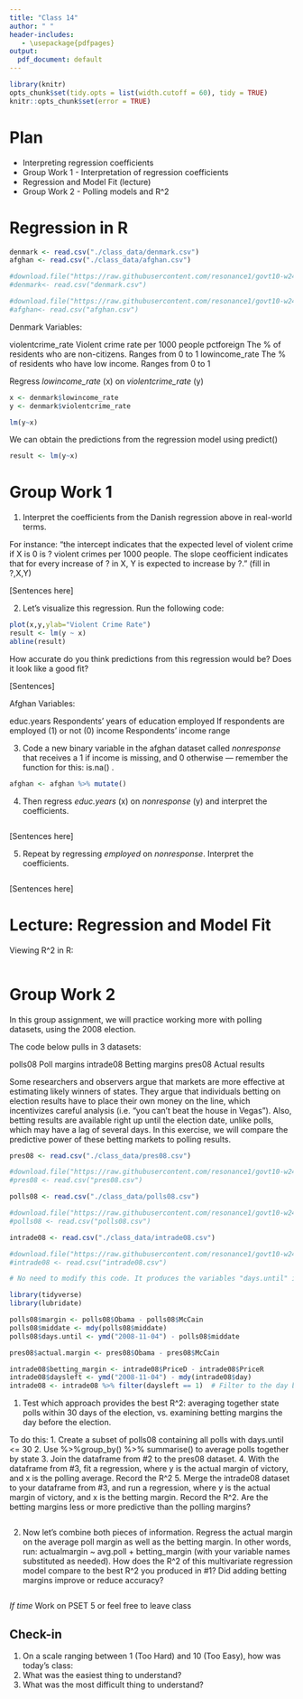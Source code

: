 ```yaml
---
title: "Class 14"
author: " "
header-includes:
   - \usepackage{pdfpages}
output:
  pdf_document: default
---
```


```r
library(knitr)
opts_chunk$set(tidy.opts = list(width.cutoff = 60), tidy = TRUE)
knitr::opts_chunk$set(error = TRUE)
```

# Plan

* Interpreting regression coefficients
* Group Work 1 - Interpretation of regression coefficients
* Regression and Model Fit (lecture)
* Group Work 2 - Polling models and R^2

# Regression in R

```r
denmark <- read.csv("./class_data/denmark.csv")
afghan <- read.csv("./class_data/afghan.csv")

#download.file("https://raw.githubusercontent.com/resonance1/govt10-w24/main/class_data/denmark.csv","denmark.csv")
#denmark<- read.csv("denmark.csv")

#download.file("https://raw.githubusercontent.com/resonance1/govt10-w24/main/class_data/afghan.csv","afghan.csv")
#afghan<- read.csv("afghan.csv")
```

Denmark Variables:

violentcrime_rate               Violent crime rate per 1000 people
pctforeign                      The % of residents who are non-citizens. Ranges from 0 to 1
lowincome_rate                  The % of residents who have low income. Ranges from 0 to 1

Regress _lowincome_rate_ (x) on _violentcrime_rate_ (y)

```r
x <- denmark$lowincome_rate
y <- denmark$violentcrime_rate

lm(y~x)
```

We can obtain the predictions from the regression model using predict()

```r
result <- lm(y~x)

```



# Group Work 1

1. Interpret the coefficients from the Danish regression above in real-world terms. 

For instance: "the intercept indicates that the expected level of violent crime if X is 0 is ? violent crimes per 1000 people. The slope ceofficient indicates that for every increase of ? in X, Y is expected to increase by ?. " (fill in ?,X,Y)

[Sentences here]

2. Let's visualize this regression. Run the following code:

```r
plot(x,y,ylab="Violent Crime Rate")
result <- lm(y ~ x)
abline(result)
```

How accurate do you think predictions from this regression would be? Does it look like a good fit?

[Sentences]


Afghan Variables:

educ.years                        Respondents' years of education
employed                          If respondents are employed (1) or not (0)
income                            Respondents' income range 

3.  Code a new binary variable in the afghan dataset called _nonresponse_ that receives a 1 if income is missing, and 0 otherwise --- remember the function for this: is.na() . 

```r

afghan <- afghan %>% mutate()

```

4. Then regress _educ.years_ (x) on _nonresponse_ (y) and interpret the coefficients.

```r

```

[Sentences here]

5. Repeat by regressing _employed_ on _nonresponse_. Interpret the coefficients.

```r

```

[Sentences here]


# Lecture: Regression and Model Fit

Viewing R^2 in R:

```r



```



# Group Work 2

In this group assignment, we will practice working more with polling datasets, using the 2008 election. 

The code below pulls in 3 datasets:

polls08       Poll margins
intrade08     Betting margins
pres08       Actual results

Some researchers and observers argue that markets are more effective at estimating likely winners of states. They argue that individuals betting on election results have to place their own money on the line, which incentivizes careful analysis (i.e. "you can't beat the house in Vegas"). Also, betting results are available right up until the election date, unlike polls, which may have a lag of several days. In this exercise, we will compare the predictive power of these betting markets to polling results. 

```r

pres08 <- read.csv("./class_data/pres08.csv")

#download.file("https://raw.githubusercontent.com/resonance1/govt10-w24/main/class_data/pres08.csv","pres08.csv")
#pres08 <- read.csv("pres08.csv")

polls08 <- read.csv("./class_data/polls08.csv") 

#download.file("https://raw.githubusercontent.com/resonance1/govt10-w24/main/class_data/polls08.csv","polls08.csv")
#polls08 <- read.csv("polls08.csv")

intrade08 <- read.csv("./class_data/intrade08.csv")

#download.file("https://raw.githubusercontent.com/resonance1/govt10-w24/main/class_data/intrade08.csv","intrade08.csv")
#intrade08 <- read.csv("intrade08.csv")

```


```r
# No need to modify this code. It produces the variables "days.until" in polls08, "margin" in polls08, "actual.margin" in votes08, and "betting_margin" in intrade08

library(tidyverse)
library(lubridate)

polls08$margin <- polls08$Obama - polls08$McCain
polls08$middate <- mdy(polls08$middate)
polls08$days.until <- ymd("2008-11-04") - polls08$middate 

pres08$actual.margin <- pres08$Obama - pres08$McCain

intrade08$betting_margin <- intrade08$PriceD - intrade08$PriceR
intrade08$daysleft <- ymd("2008-11-04") - mdy(intrade08$day)
intrade08 <- intrade08 %>% filter(daysleft == 1)  # Filter to the day before the election
```

1. Test which approach provides the best R^2: averaging together state polls within 30 days of the election, vs. examining betting margins the day before the election.

To do this:
1. Create a subset of polls08 containing all polls with days.until <= 30
2. Use %>%group_by() %>% summarise() to average polls together by state
3. Join the dataframe from #2 to the pres08 dataset. 
4. With the dataframe from #3, fit a regression, where y is the actual margin of victory, and x is the polling average. Record the R^2
5. Merge the intrade08 dataset to your dataframe from #3, and run a regression, where y is the actual margin of victory, and x is the betting margin. Record the R^2. Are the betting margins less or more predictive than the polling margins?


```r


```

2. Now let's combine both pieces of information. Regress the actual margin on the average poll margin as well as the betting margin. In other words, run:  actualmargin ~ avg.poll + betting_margin (with your variable names substituted as needed). How does the R^2 of this multivariate regression model compare to the best R^2 you produced in #1? Did adding betting margins improve or reduce accuracy?

```r


```

_If time_
Work on PSET 5 or feel free to leave class

## Check-in

1. On a scale ranging between 1 (Too Hard) and 10 (Too Easy), how was today's class: 
2. What was the easiest thing to understand?
3. What was the most difficult thing to understand?